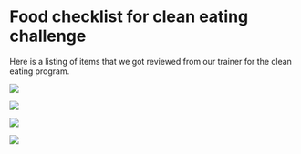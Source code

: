 # Food checklist for clean eating challenge

Here is a listing of items that we got reviewed from our trainer for the clean eating program.

![](pictures/clean-eating-1.jpg)

![](pictures/clean-eating-2.jpg)

![](pictures/clean-eating-3.jpg)

![](pictures/clean-eating-4.jpg)
